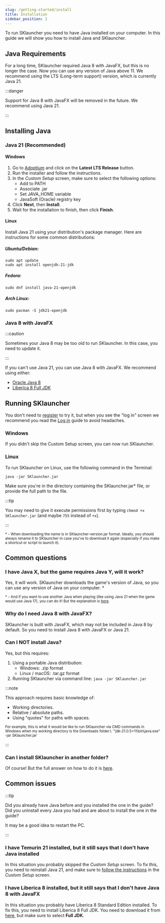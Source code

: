 ```yaml
---
slug: /getting-started/install
title: Installation
sidebar_position: 2
---
```


To run SKlauncher you need to have Java installed on your computer. In this guide we will show you how to install Java and SKlauncher.

## Java Requirements
For a long time, SKlauncher required Java 8 with JavaFX, but this is no longer the case. Now you can use any version of Java above 11. We recommend using the LTS (Long-term support) version, which is currently Java 21.

:::danger

Support for Java 8 with JavaFX will be removed in the future. We recommend using Java 21.

:::

## Installing Java

### Java 21 (Recommended)

#### Windows
1. Go to [Adoptium](https://adoptium.net/) and click on the **Latest LTS Release** button.
2. Run the installer and follow the instructions.
3. In the *Custom Setup* screen, make sure to select the following options:
    - Add to PATH
    - Associate .jar
    - Set JAVA_HOME variable
    - JavaSoft (Oracle) registry key
4. Click **Next**, then **Install**.
5. Wait for the installation to finish, then click **Finish**.

#### Linux
Install Java 21 using your distribution's package manager. Here are instructions for some common distributions:

##### Ubuntu/Debian:
```
sudo apt update
sudo apt install openjdk-21-jdk
```

##### Fedora:
```
sudo dnf install java-21-openjdk
```

##### Arch Linux:
```
sudo pacman -S jdk21-openjdk
```

### Java 8 with JavaFX

:::caution

Sometimes your Java 8 may be too old to run SKlauncher. In this case, you need to update it.

:::

If you can't use Java 21, you can use Java 8 with JavaFX. We recommend using either:
- [Oracle Java 8](https://www.java.com/en/download/)
- [Liberica 8 Full JDK](https://bell-sw.com/pages/downloads/#jdk-8-lts)

## Running SKlauncher
You don't need to [register](/getting-started/register) to try it, but when you see the "log in" screen we recommend you read the [Log in](/getting-started/login) guide to avoid headaches.

### Windows
If you didn't skip the Custom Setup screen, you can now run SKlauncher.

### Linux
To run SKlauncher on Linux, use the following command in the Terminal:

```
java -jar SKlauncher.jar
```

Make sure you're in the directory containing the SKlauncher.jar\* file, or provide the full path to the file.

:::tip

You may need to give it execute permissions first by typing `chmod +x SKlauncher.jar` (and maybe `755` instead of `+x`).

:::

<small>\* - When downloading the name is in SKlauncher-version.jar format. Ideally, you should always rename it to SKlauncher in case you've to download it again (especially if you make a shortcut or script to launch it).</small>

## Common questions

### I have Java X, but the game requires Java Y, will it work?
Yes, it will work. SKlauncher downloads the game's version of Java, so you can use any version of Java on your computer. \*

<small>\* - And if you want to use another Java when playing (like using Java 21 when the game would use Java 17), you can do it! But the explanation is [here](/faq/launcher-related#can-i-use-a-different-java-for-the-game).</small>

### Why do I need Java 8 with JavaFX?
SKlauncher is built with JavaFX, which may not be included in Java 8 by default. So you need to install Java 8 with JavaFX or Java 21.

### Can I NOT install Java?
Yes, but this requires:
1. Using a portable Java distribution:
    - Windows: .zip format
    - Linux / macOS: .tar.gz format
2. Running SKlauncher via command line: `java -jar SKlauncher.jar`

:::note

This approach requires basic knowledge of:
- Working directories.
- Relative / absolute paths.
- Using "quotes" for paths with spaces.

<small>
    For example, this is what it would be like to run SKlauncher via CMD commands in Windows when my working directory is the Downloads folder:\
    `"jdk-21.0.5+11\bin\java.exe" -jar SKlauncher.jar`
</small>

:::

### Can I install SKlauncher in another folder?
Of course! But the full answer on how to do it is [here](/faq/launcher-related#can-i-install-sklauncher-in-another-folder).

## Common issues

:::tip

Did you already have Java before and you installed the one in the guide?\
Did you uninstall every Java you had and are about to install the one in the guide?

It may be a good idea to restart the PC.

:::

### I have Temurin 21 installed, but it still says that I don't have Java installed
In this situation you probably skipped the *Custom Setup* screen. To fix this, you need to reinstall Java 21,
and make sure to [follow the instructions](/getting-started/install#windows) in the *Custom Setup* screen.

### I have Liberica 8 installed, but it still says that I don't have Java 8 with JavaFX
In this situation you probably have Liberica 8 Standard Edition installed. To fix this, you need to install Liberica 8 Full JDK.
You need to download it from [here](https://bell-sw.com/pages/downloads/#jdk-8-lts), but make sure to select **Full JDK**.
